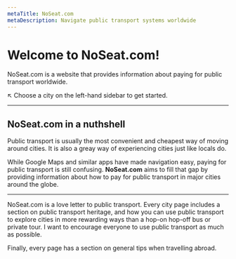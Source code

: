 ```yaml
---
metaTitle: NoSeat.com
metaDescription: Navigate public transport systems worldwide
---
```


# Welcome to NoSeat.com!
NoSeat.com is a website that provides information about paying for public transport worldwide. 

↖ Choose a city on the left-hand sidebar to get started.

---

## NoSeat.com in a nuthshell

Public transport is usually the most convenient and cheapest way of moving around cities. 
It is also a greay way of experiencing cities just like locals do. 

While Google Maps and similar apps have made navigation easy, paying for public transport is still confusing. **NoSeat.com** aims to fill that gap by providing information about how to pay for public transport in major cities around the globe. 

---

NoSeat.com is a love letter to public transport. Every city page includes a section on public transport heritage, and how you can use public transport to explore cities in more rewarding ways than a hop-on hop-off bus or private tour. I want to encourage everyone to use public transport as much as possible. 

Finally, every page has a section on general tips when travelling abroad. 

